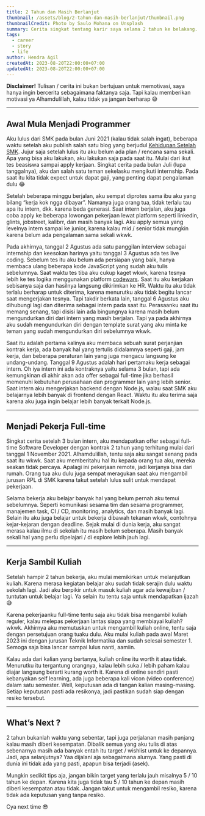 ```yaml
---
title: 2 Tahun dan Masih Berlanjut
thumbnail: /assets/blog/2-tahun-dan-masih-berlanjut/thumbnail.png
thumbnailCredit: Photo by Saulo Mohana on Unsplash
summary: Cerita singkat tentang karir saya selama 2 tahun ke belakang.
tags:
  - career
  - story
  - life
author: Hendra Agil
createdAt: 2023-08-20T22:00:00+07:00
updatedAt: 2023-08-20T22:00:00+07:00
---
```


**Disclaimer!** Tulisan / cerita ini bukan bertujuan untuk memotivasi, saya hanya ingin bercerita sebagaimana faktanya saja. Tapi kalau memberikan motivasi ya Alhamdulillah, kalau tidak ya jangan berharap 😅

---

## Awal Mula Menjadi Programmer

Aku lulus dari SMK pada bulan Juni 2021 (kalau tidak salah ingat), beberapa waktu setelah aku publish salah satu blog yang berjudul [Kehidupan Setelah SMK](https://hendraaagil.dev/blog/kehidupan-setelah-smk). Jujur saja setelah lulus itu aku belum ada plan / rencana sama sekali. Apa yang bisa aku lakukan, aku lakukan saja pada saat itu. Mulai dari ikut tes beasiswa sampai apply kerjaan. Singkat cerita pada bulan Juli (lupa tanggalnya), aku dan salah satu teman sekelasku mengikuti internship. Pada saat itu kita tidak expect untuk dapat gaji, yang penting dapat pengalaman dulu 😂

Setelah beberapa minggu berjalan, aku sempat diprotes sama ibu aku yang bilang “kerja kok ngga dibayar”. Namanya juga orang tua, tidak terlalu tau apa itu intern, dkk. karena beda generasi. Saat intern berjalan, aku juga coba apply ke beberapa lowongan pekerjaan lewat platform seperti linkedin, glints, jobstreet, kalibrr, dan masih banyak lagi. Aku apply semua yang levelnya intern sampai ke junior, karena kalau mid / senior tidak mungkin karena belum ada pengalaman sama sekali wkwk.

Pada akhirnya, tanggal 2 Agustus ada satu panggilan interview sebagai internship dan keesokan harinya yaitu tanggal 3 Agustus ada tes live coding. Sebelum tes itu aku belum ada persiapan yang baik, hanya membaca ulang beberapa kode JavaScript yang sudah aku tulis sebelumnya. Saat waktu tes tiba aku cukup kaget wkwk, karena tesnya lebih ke tes logika menggunakan platform [codewars](https://www.codewars.com/). Saat itu aku kerjakan sebisanya saja dan hasilnya langsung dikirimkan ke HR. Waktu itu aku tidak terlalu berharap untuk diterima, karena menurutku aku tidak begitu lancar saat mengerjakan tesnya. Tapi takdir berkata lain, tanggal 6 Agustus aku dihubungi lagi dan diterima sebagai intern pada saat itu. Perasaanku saat itu memang senang, tapi disisi lain ada bingungnya karena masih belum mengundurkan diri dari intern yang masih berjalan. Tapi ya pada akhirnya aku sudah mengundurkan diri dengan template surat yang aku minta ke teman yang sudah mengundurkan diri sebelumnya wkwk.

Saat itu adalah pertama kalinya aku membaca sebuah surat perjanjian kontrak kerja, ada banyak hal yang tertulis didalamnya seperti gaji, jam kerja, dan beberapa peraturan lain yang juga mengacu langsung ke undang-undang. Tanggal 9 Agustus adalah hari pertamaku kerja sebagai intern. Oh iya intern ini ada kontraknya yaitu selama 3 bulan, tapi ada kemungkinan di akhir akan ada offer sebagai full-time jika berhasil memenuhi kebutuhan perusahaan dan programmer lain yang lebih senior. Saat intern aku mengerjakan backend dengan Node.js, walau saat SMK aku belajarnya lebih banyak di frontend dengan React. Waktu itu aku terima saja karena aku juga ingin belajar lebih banyak terkait Node.js.

---

## Menjadi Pekerja Full-time

Singkat cerita setelah 3 bulan intern, aku mendapatkan offer sebagai full-time Software Developer dengan kontrak 2 tahun yang terhitung mulai dari tanggal 1 November 2021. Alhamdulillah, tentu saja aku sangat senang pada saat itu wkwk. Saat aku memberitahu hal itu kepada orang tua aku, mereka seakan tidak percaya. Apalagi ini pekerjaan remote, jadi kerjanya bisa dari rumah. Orang tua aku dulu juga sempat meragukan saat aku mengambil jurusan RPL di SMK karena takut setelah lulus sulit untuk mendapat pekerjaan.

Selama bekerja aku belajar banyak hal yang belum pernah aku temui sebelumnya. Seperti komunikasi sesama tim dan sesama programmer, manajemen task, CI / CD, monitoring, analytics, dan masih banyak lagi. Selain itu aku juga belajar untuk bekerja dibawah tekanan wkwk, contohnya kejar-kejaran dengan deadline. Sejak mulai di dunia kerja, aku sangat merasa kalau ilmu di sekolah itu masih belum seberapa. Masih banyak sekali hal yang perlu dipelajari / di explore lebih jauh lagi.

---

## Kerja Sambil Kuliah

Setelah hampir 2 tahun bekerja, aku mulai memikirkan untuk melanjutkan kuliah. Karena merasa kegiatan belajar aku sudah tidak serajin dulu waktu sekolah lagi. Jadi aku berpikir untuk masuk kuliah agar ada kewajiban / tuntutan untuk belajar lagi. Ya selain itu tentu saja untuk mendapatkan ijazah 😅

Karena pekerjaanku full-time tentu saja aku tidak bisa mengambil kuliah reguler, kalau melepas pekerjaan lantas siapa yang membiayai kuliah? wkwk. Akhirnya aku memutuskan untuk mengambil kuliah online, tentu saja dengan persetujuan orang tuaku dulu. Aku mulai kuliah pada awal Maret 2023 ini dengan jurusan Teknik Informatika dan sudah selesai semester 1. Semoga saja bisa lancar sampai lulus nanti, aamiin.

Kalau ada dari kalian yang bertanya, kuliah online itu worth it atau tidak. Menurutku itu tergantung orangnya, kalau lebih suka / lebih paham kalau diajar langsung berarti kurang worth it. Karena di online sendiri pasti kebanyakan self learning, ada juga beberapa kali vicon (video conference) dalam satu semester. Well, keputusan ada di tangan kalian masing-masing. Setiap keputusan pasti ada resikonya, jadi pastikan sudah siap dengan resiko tersebut.

---

## What’s Next ?

2 tahun bukanlah waktu yang sebentar, tapi juga perjalanan masih panjang kalau masih diberi kesempatan. Dibalik semua yang aku tulis di atas sebenarnya masih ada banyak entah itu target / wishlist untuk ke depannya. Jadi, apa selanjutnya? Yaa dijalani aja sebagaimana alurnya. Yang pasti di dunia ini tidak ada yang pasti, apapun bisa terjadi (asek).

Mungkin sedikit tips aja, jangan bikin target yang terlalu jauh misalnya 5 / 10 tahun ke depan. Karena kita juga tidak tau 5 / 10 tahun ke depan masih diberi kesempatan atau tidak. Jangan takut untuk mengambil resiko, karena tidak ada keputusan yang tanpa resiko.

Cya next time 😎
